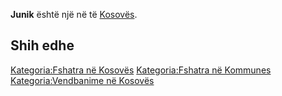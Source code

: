 {{Fshat në 
 | Emri                = Junik
 | EmriAlt                = 
 | NAME_SHORT_FORM=      
 | NAME_GENERIC=      
 | NAME_SORT_NAME_RO=      JUNIK
 | FULL_NAME_RO = Junik
 | FULL_NAME_ND_RO=Junik
 | SORT_NAME_RG=JUNIK
 | FULL_NAME_RG=Junik
 | FULL_NAME_ND_RG=Junik
 | SRP_NAME_SHORT_FORM=      
 | SRP_NAME_GENERIC=      
 | SRP_NAME_SORT_NAME_RO=      
 | SRP_FULL_NAME_RO = 
 | SRP_FULL_NAME_ND_RO=
 | SRP_SORT_NAME_RG=
 | SRP_FULL_NAME_RG=
 | SRP_FULL_NAME_ND_RG=
 | Emri (Rasa dhanore) = 
 | Figura              = 
 | Shteti              = Kosovo
 | Komuna              = 
 | Kodi postar         = 
 | Sipërfaqja          = 

 | Popullsia           = 

 | Regj. i popullsisë  = 
 | Dend. e popullsisë  = 
 | Faqja zyrtare       = 
 <!--- Koordinatat ----> 
 | Gjerësia            = 42.475833
 | Gjatësia            = 20.277222
 | Lartësia            = 
}}
'''Junik''' është një [[]] në [[]] të [[Kosovës]].

<!-- == Gjeografia == -->
<!-- == Historia == -->
<!-- == Demografia == -->
== Shih edhe ==
{{Komuna }}
{{Kosovo-Administrata-Cung}}

[[Kategoria:Fshatra në Kosovës]]
[[Kategoria:Fshatra në Kommunes ]]
[[Kategoria:Vendbanime në Kosovës]]